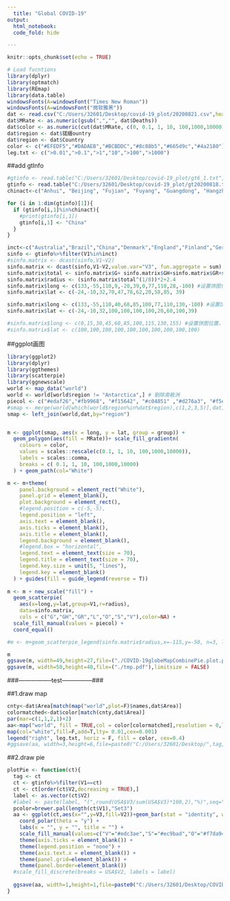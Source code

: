 ```yaml
---
  title: "Global COVID-19"
output:
  html_notebook:
  code_fold: hide

---
```

  
```r
knitr::opts_chunk$set(echo = TRUE)

# Load fucntions
library(dplyr)
library(optmatch)
library(REmap)
library(data.table)
windowsFonts(A=windowsFont("Times New Roman"))
windowsFonts(A=windowsFont("微软雅黑"))
dat <- read.csv("C:/Users/32601/Desktop/covid-19_plot/20200821.csv",header = T) #每百万人死亡率
dat$MRate <- as.numeric(gsub(",","", dat$Deaths))
dat$color <- as.numeric(cut(dat$MRate, c(0, 0.1, 1, 10, 100,1000,10000)))
dat$region <- dat$锘緾ountry
dat$region <- dat$Country
color <- c("#EFEDF5","#DADAEB","#BCBDDC","#8c88b5","#665d9c","#4a2180") #设置地图颜色
leg.txt <- c(">0.01",">0.1",">1","10",">100",">1000")
```

##add gtInfo
```r
#gtinfo <- read.table("C:/Users/32601/Desktop/covid-19_plot/gt6_1.txt",sep="\t")
gtinfo <- read.table("C:/Users/32601/Desktop/covid-19_plot/gt20200818.txt",sep="\t")
chinact<-c("Anhui", "Beijing", "Fujian", "Fuyang", "Guangdong", "Hangzhou", "Hefei", "Hong Kong", "Jiangsu", "Jiangxi", "Jingzhou", "Jiujiang", "Lishui", "Nanchang", "Shandong", "Shanghai", "Shenzhen", "Sichuan", "Taiwan", "Wuhan", "Wuhan-Hu-1", "Xinyu", "Yunnan", "Zhejiang","Xinyu","Tianmen","Shangrao","NanChang","Lishui","Jiujiang","Jingzhou","Jiangxi","Harbin")

for (i in 1:dim(gtinfo)[1]){
  if (gtinfo[i,1]%in%chinact){
    #print(gtinfo[i,1])
    gtinfo[i,1] <- "China"
  }
}

inct<-c("Australia","Brazil","China","Denmark","England","Finland","Germany","Russia","Sweden","USA","India")
sinfo <- gtinfo%>%filter(V1%in%inct)
#sinfo.matrix <- dcast(sinfo,V1~V2) 
sinfo.matrix <- dcast(sinfo,V1~V2,value.var="V3", fun.aggregate = sum)
sinfo.matrix$total <- sinfo.matrix$G+ sinfo.matrix$GH+sinfo.matrix$GR+sinfo.matrix$L+sinfo.matrix$O+sinfo.matrix$S+sinfo.matrix$V
sinfo.matrix$radius <- (sinfo.matrix$total^(1/8))*2+2.4
sinfo.matrix$long <- c(133,-55,110,9,-20,39,0,77,110,28,-100) #设置饼图位置，这里要手动调试，(Australia Brazil China, *Denmark   *England   *Finland   *Germany   ***India Russia    *Sweden    USA)
sinfo.matrix$lat <- c(-24,-10,32,70,47,78,62,20,58,85, 39)

sinfo.matrix$long <- c(133,-55,110,40,68,85,100,77,110,130,-100) #设置饼图位置，这里要手动调试，注意UK
sinfo.matrix$lat <- c(-24,-10,32,100,100,100,100,20,60,100,39)

#sinfo.matrix$long <- c(0,15,30,45,60,85,100,115,130,155) #设置饼图位置，这里要手动调试，注意UK
#sinfo.matrix$lat <- c(100,100,100,100,100,100,100,100,100,100)

```

##ggplot画图
```r
library(ggplot2)  
library(dplyr)  
library(ggthemes)
library(scatterpie)
library(ggnewscale)
world <- map_data("world")
world <- world[world$region != "Antarctica",] # 剔除南极洲
piecol <- c("#edaf26","#fb9968", "#f15642", "#c04851" ,"#d276a3", "#f5e6a9", "#867e76")   #设置饼图颜色
#smap <- merge(world[which(world$region%in%dat$region),c(1,2,3,5)],dat,by="region")
smap <- left_join(world,dat,by="region")


m <- ggplot(smap, aes(x = long, y = lat, group = group)) + 
  geom_polygon(aes(fill = MRate))+ scale_fill_gradientn(
    colours = color,
    values = scales::rescale(c(0.1, 1, 10, 100,1000,10000)), 
    labels = scales::comma, 
    breaks = c( 0.1, 1, 10, 100,1000,10000)
  ) + geom_path(col="White")

m <- m+theme( 
    panel.background = element_rect("White"), 
    panel.grid = element_blank(),
    plot.background = element_rect(), 
    #legend.position = c(-5,-5), 
    legend.position = "left",
    axis.text = element_blank(),
    axis.ticks = element_blank(),
    axis.title = element_blank(),
    legend.background = element_blank(), 
    #legend.box = "horizontal",
    legend.text = element_text(size = 70),
    legend.title = element_text(size = 70),
    legend.key.size = unit(5, "lines"),
    legend.key = element_blank()
  ) + guides(fill = guide_legend(reverse = T))
  
m <- m + new_scale("fill") + 
  geom_scatterpie(
    aes(x=long,y=lat,group=V1,r=radius),
    data=sinfo.matrix,
    cols = c("G","GH","GR","L","O","S","V"),color=NA) +
  scale_fill_manual(values = piecol) + 
  coord_equal()

#m <- m+geom_scatterpie_legend(sinfo.matrix$radius,x=-115,y=-50, n=3, labeller=function(x) ceiling(((x-1)/2)^8))

m
ggsave(m, width=49,height=27,file=("./COVID-19globeMapCombinePie.plot.pdf"))
ggsave(m, width=50,height=40,file=("./tmp.pdf"),limitsize = FALSE)

```


###-----------------test---------------###

##1.draw map
```r
cnty<-dat$Area[match(map("world",plot=F)$names,dat$Area)]
colormatched<-dat$color[match(cnty,dat$Area)]
par(mar=c(1,1,2,1)+2)
aa<-map("world", fill = TRUE,col = color[colormatched],resolution = 0,lty=1)
map(col="white",fill=F,add=T,lty= 0.01,cex=0.001)
legend("right", leg.txt, horiz = F, fill = color, cex=0.4)
#ggsave(aa, width=3,height=6,file=paste0("C:/Users/32601/Desktop/",tag,".pie.plot.pdf"))
```

##2.draw pie
```r
plotPie <- function(ct){
  tag <- ct
  ct <- gtinfo%>%filter(V1==ct)
  ct <- ct[order(ct$V2,decreasing = TRUE),]
  label <- as.vector(ct$V2)
  #label <- paste(label, "(",round(USA$V3/sum(USA$V3)*100,2),"%)",seq="")
  pcolor=brewer.pal(length(ct$V1),"Set3")
  aa <- ggplot(ct,aes(x="",y=V3,fill=V2))+geom_bar(stat = "identity", width = 0.1) +    
    coord_polar(theta = "y") + 
    labs(x = "", y = "", title = "") +
    scale_fill_manual(values=c("V"="#edc3ae","S"="#ec9bad","O"="#f7da94","L"="#f2cac9","GR"="#dad4cb","GH"="#f9e9cd","G"="#dfecd5")) +  
    theme(axis.ticks = element_blank()) + 
    theme(legend.position = "none") + 
    theme(axis.text.x = element_blank()) + 
    theme(panel.grid=element_blank()) +    
    theme(panel.border=element_blank())  
  #scale_fill_discrete(breaks = USA$V2, labels = label) 
  
  ggsave(aa, width=1,height=1,file=paste0("C:/Users/32601/Desktop/COVIDplot/",tag,".pie.plot.pdf"))
}
```
